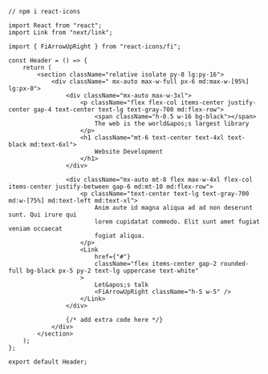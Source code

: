 ```tsx
// npm i react-icons 

import React from "react";
import Link from "next/link";

import { FiArrowUpRight } from "react-icons/fi";

const Header = () => {
    return (
        <section className="relative isolate py-8 lg:py-16">
            <div className=" mx-auto max-w-full px-6 md:max-w-[95%] lg:px-0">
                <div className="mx-auto max-w-3xl">
                    <p className="flex flex-col items-center justify-center gap-4 text-center text-lg text-gray-700 md:flex-row">
                        <span className="h-0.5 w-16 bg-black"></span>
                        The web is the world&apos;s largest library
                    </p>
                    <h1 className="mt-6 text-center text-4xl text-black md:text-6xl">
                        Website Development
                    </h1>
                </div>

                <div className="mx-auto mt-8 flex max-w-4xl flex-col items-center justify-between gap-6 md:mt-10 md:flex-row">
                    <p className="text-center text-lg text-gray-700 md:w-[75%] md:text-left md:text-xl">
                        Anim aute id magna aliqua ad ad non deserunt sunt. Qui irure qui
                        lorem cupidatat commodo. Elit sunt amet fugiat veniam occaecat
                        fugiat aliqua.
                    </p>
                    <Link
                        href={"#"}
                        className="flex items-center gap-2 rounded-full bg-black px-5 py-2 text-lg uppercase text-white"
                    >
                        Let&apos;s talk
                        <FiArrowUpRight className="h-5 w-5" />
                    </Link>
                </div>

                {/* add extra code here */}
            </div>
        </section>
    );
};

export default Header;
```